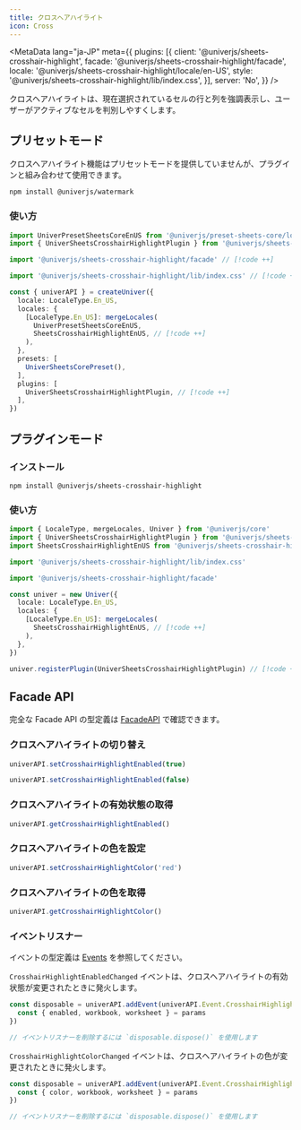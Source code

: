 ```yaml
---
title: クロスヘアハイライト
icon: Cross
---
```


<MetaData
  lang="ja-JP"
  meta={{
    plugins: [{
      client: '@univerjs/sheets-crosshair-highlight',
      facade: '@univerjs/sheets-crosshair-highlight/facade',
      locale: '@univerjs/sheets-crosshair-highlight/locale/en-US',
      style: '@univerjs/sheets-crosshair-highlight/lib/index.css',
    }],
    server: 'No',
  }}
/>

クロスヘアハイライトは、現在選択されているセルの行と列を強調表示し、ユーザーがアクティブなセルを判別しやすくします。

<PlaygroundFrame lang="ja-JP" slug="sheets/crosshair-highlighting" clickToShow />

## プリセットモード

クロスヘアハイライト機能はプリセットモードを提供していませんが、プラグインと組み合わせて使用できます。

```package-install
npm install @univerjs/watermark
```

### 使い方

```typescript
import UniverPresetSheetsCoreEnUS from '@univerjs/preset-sheets-core/locales/en-US'
import { UniverSheetsCrosshairHighlightPlugin } from '@univerjs/sheets-crosshair-highlight' // [!code ++]

import '@univerjs/sheets-crosshair-highlight/facade' // [!code ++]

import '@univerjs/sheets-crosshair-highlight/lib/index.css' // [!code ++]

const { univerAPI } = createUniver({
  locale: LocaleType.En_US,
  locales: {
    [LocaleType.En_US]: mergeLocales(
      UniverPresetSheetsCoreEnUS,
      SheetsCrosshairHighlightEnUS, // [!code ++]
    ),
  },
  presets: [
    UniverSheetsCorePreset(),
  ],
  plugins: [
    UniverSheetsCrosshairHighlightPlugin, // [!code ++]
  ],
})
```

## プラグインモード

### インストール

```package-install
npm install @univerjs/sheets-crosshair-highlight
```

### 使い方

```typescript
import { LocaleType, mergeLocales, Univer } from '@univerjs/core'
import { UniverSheetsCrosshairHighlightPlugin } from '@univerjs/sheets-crosshair-highlight'
import SheetsCrosshairHighlightEnUS from '@univerjs/sheets-crosshair-highlight/locale/en-US'

import '@univerjs/sheets-crosshair-highlight/lib/index.css'

import '@univerjs/sheets-crosshair-highlight/facade'

const univer = new Univer({
  locale: LocaleType.En_US,
  locales: {
    [LocaleType.En_US]: mergeLocales(
      SheetsCrosshairHighlightEnUS, // [!code ++]
    ),
  },
})

univer.registerPlugin(UniverSheetsCrosshairHighlightPlugin) // [!code ++]
```

## Facade API

完全な Facade API の型定義は [FacadeAPI](https://reference.univer.ai/en-US) で確認できます。

### クロスヘアハイライトの切り替え

```typescript
univerAPI.setCrosshairHighlightEnabled(true)

univerAPI.setCrosshairHighlightEnabled(false)
```

### クロスヘアハイライトの有効状態の取得

```typescript
univerAPI.getCrosshairHighlightEnabled()
```

### クロスヘアハイライトの色を設定

```typescript
univerAPI.setCrosshairHighlightColor('red')
```

### クロスヘアハイライトの色を取得

```typescript
univerAPI.getCrosshairHighlightColor()
```

### イベントリスナー

イベントの型定義は [Events](https://reference.univer.ai/en-US/classes/FEventName) を参照してください。

`CrosshairHighlightEnabledChanged` イベントは、クロスヘアハイライトの有効状態が変更されたときに発火します。

```typescript
const disposable = univerAPI.addEvent(univerAPI.Event.CrosshairHighlightEnabledChanged, (params) => {
  const { enabled, workbook, worksheet } = params
})

// イベントリスナーを削除するには `disposable.dispose()` を使用します
```

`CrosshairHighlightColorChanged` イベントは、クロスヘアハイライトの色が変更されたときに発火します。

```typescript
const disposable = univerAPI.addEvent(univerAPI.Event.CrosshairHighlightColorChanged, (params) => {
  const { color, workbook, worksheet } = params
})

// イベントリスナーを削除するには `disposable.dispose()` を使用します
```
